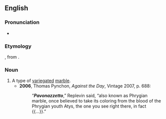 ==English==

===Pronunciation===
* {{IPA|/pævənætˈsɛtəʊ/|lang=en}}

===Etymology===
{{bor|en|it|pavonazzetto}}, from {{m|it|pavonazzo}} {{suffix|it||etto|nocat=1}}.

===Noun===
{{en-noun|-}}

# A type of [[variegated]] [[marble]].
#* '''2006''', Thomas Pynchon, ''Against the Day'', Vintage 2007, p. 688:
#*: “'''''Pavonazzetto''''',” Replevin said, “also known as Phrygian marble, once believed to take its coloring from the blood of the Phrygian youth Atys, the one you see right there, in fact {{...}}.”